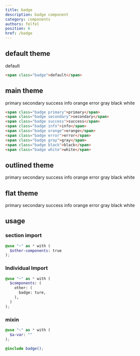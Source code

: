 ```yaml
---
title: badge
description: badge component
category: components
authors: felfel
position: 6
href: /badge
---
```



## default theme

<BrowserBlock>
  <span class="badge">default</span>
</BrowserBlock>

```html
<span class="badge">default</span>
```

## main theme

<BrowserBlock>
  <div class="row gap-4">

<span class="badge primary">primary</span>
<span class="badge secondary">secondary</span>
<span class="badge success">success</span>
<span class="badge info">info</span>
<span class="badge orange">orange</span>
<span class="badge error">error</span>
<span class="badge gray">gray</span>
<span class="badge black">black</span>
<span class="badge white">white</span>
</div>
</BrowserBlock>

```html
<span class="badge primary">primary</span>
<span class="badge secondary">secondary</span>
<span class="badge success">success</span>
<span class="badge info">info</span>
<span class="badge orange">orange</span>
<span class="badge error">error</span>
<span class="badge gray">gray</span>
<span class="badge black">black</span>
<span class="badge white">white</span>
```

## outlined theme

<BrowserBlock>
  <div class="row gap-4">
<span class="badge outlined primary">primary</span>
<span class="badge outlined secondary">secondary</span>
<span class="badge outlined success">success</span>
<span class="badge outlined info">info</span>
<span class="badge outlined orange">orange</span>
<span class="badge outlined error">error</span>
<span class="badge outlined gray">gray</span>
<span class="badge outlined black">black</span>
<span class="badge outlined white">white</span>

</div>
</BrowserBlock>

## flat theme

<BrowserBlock>
  <div class="row gap-4">
<span class="badge primary-flat">primary</span>
<span class="badge secondary-flat">secondary</span>
<span class="badge success-flat">success</span>
<span class="badge info-flat">info</span>
<span class="badge orange-flat">orange</span>
<span class="badge error-flat">error</span>
<span class="badge gray-flat">gray</span>
<span class="badge black-flat">black</span>
<span class="badge white-flat">white</span>

</div>
</BrowserBlock>

## usage

### section import

```scss
@use "~" as * with (
  $other-components: true
);
```

### Individual Import

```scss
@use "~" as * with (
  $components: (
    other: (
      badge: ture,
    ),
  )
);
```

### mixin

```scss
@use "~" as * with (
  $a-var: ""
);

@include badge();
```
